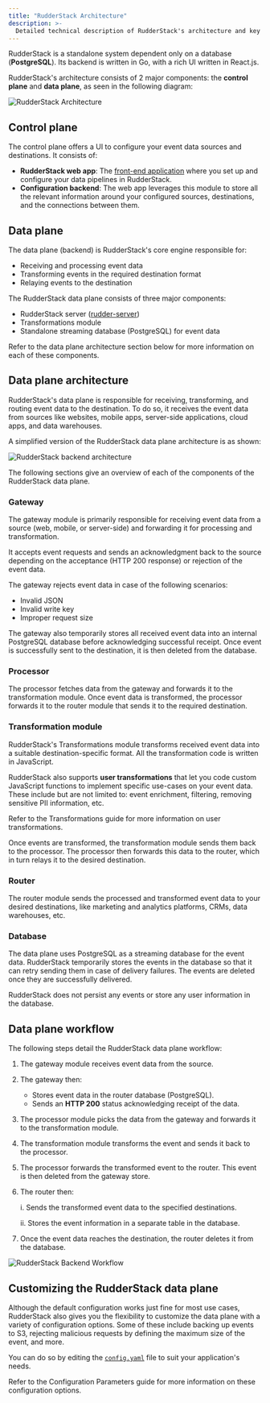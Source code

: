 ```yaml
---
title: "RudderStack Architecture"
description: >-
  Detailed technical description of RudderStack's architecture and key components - the control plane and data plane.
---
```


RudderStack is a standalone system dependent only on a database (**PostgreSQL**). Its backend is written in Go, with a rich UI written in React.js.

RudderStack's architecture consists of 2 major components: the **control plane** and **data plane**, as seen in the following diagram:

<img src="../assets/get-started/rudderstack-architecture.png" alt="RudderStack Architecture" />

## Control plane

The control plane offers a UI to configure your event data sources and destinations. It consists of:

- **RudderStack web app**: The [front-end application](https://app.rudderstack.com) where you set up and configure your data pipelines in RudderStack. 
- **Configuration backend**: The web app leverages this module to store all the relevant information around your configured sources, destinations, and the connections between them.

## Data plane

The data plane (backend) is RudderStack's core engine responsible for:

- Receiving and processing event data
- Transforming events in the required destination format
- Relaying events to the destination

The RudderStack data plane consists of three major components:

- RudderStack server ([rudder-server](https://github.com/rudderlabs/rudder-server))
- Transformations module
- Standalone streaming database (PostgreSQL) for event data

<div class="infoBlock">
Refer to the <Link to="#data-plane-architecture">data plane architecture</Link> section below for more information on each of these components.
</div>

## Data plane architecture

RudderStack's data plane is responsible for receiving, transforming, and routing event data to the destination. To do so, it receives the event data from sources like websites, mobile apps, server-side applications, cloud apps, and data warehouses.

A simplified version of the RudderStack data plane architecture is as shown:

<img src="../assets/get-started/rudderstack-backend-architecture.png" alt="RudderStack backend architecture" />

The following sections give an overview of each of the components of the RudderStack data plane.

### Gateway

The gateway module is primarily responsible for receiving event data from a source (web, mobile, or server-side) and forwarding it for processing and transformation. 

It accepts event requests and sends an acknowledgment back to the source depending on the acceptance (HTTP 200 response) or rejection of the event data.

<div class="infoBlock">
The gateway rejects event data in case of the following scenarios:
<ul>
<li>Invalid JSON</li>
<li>Invalid write key</li>
<li>Improper request size</li>
</ul>
</div>

The gateway also temporarily stores all received event data into an internal PostgreSQL database before acknowledging successful receipt. Once event is successfully sent to the destination, it is then deleted from the database.

### Processor

The processor fetches data from the gateway and forwards it to the transformation module. Once event data is transformed, the processor forwards it to the router module that sends it to the required destination.
 
### Transformation module

RudderStack's Transformations module transforms received event data into a suitable destination-specific format. All the transformation code is written in JavaScript.

RudderStack also supports **user transformations** that let you code custom JavaScript functions to implement specific use-cases on your event data. These include but are not limited to: event enrichment, filtering, removing sensitive PII information, etc.

<div class="successBlock">
Refer to the <Link to="/features/transformations">Transformations</Link> guide for more information on user transformations.
</div>

Once events are transformed, the transformation module sends them back to the processor. The processor then forwards this data to the router, which in turn relays it to the desired destination.

### Router

The router module sends the processed and transformed event data to your desired destinations, like marketing and analytics platforms, CRMs, data warehouses, etc.

### Database

The data plane uses PostgreSQL as a streaming database for the event data. RudderStack temporarily stores the events in the database so that it can retry sending them in case of delivery failures. The events are deleted once they are successfully delivered.

<div class="infoBlock">
RudderStack does not persist any events or store any user information in the database.
</div>

## Data plane workflow

The following steps detail the RudderStack data plane workflow:

1. The gateway module receives event data from the source.
2. The gateway then:
    - Stores event data in the router database (PostgreSQL).
    - Sends an **HTTP 200** status acknowledging receipt of the data.
3. The processor module picks the data from the gateway and forwards it to the transformation module.
4. The transformation module transforms the event and sends it back to the processor.
5. The processor forwards the transformed event to the router. This event is then deleted from the gateway store.
6. The router then:

   i. Sends the transformed event data to the specified destinations.

   ii. Stores the event information in a separate table in the database.

7. Once the event data reaches the destination, the router deletes it from the database.

<img src="../assets/get-started/rudderstack-backend-workflow.png" alt="RudderStack Backend Workflow" />

## Customizing the RudderStack data plane

Although the default configuration works just fine for most use cases, RudderStack also gives you the flexibility to customize the data plane with a variety of configuration options. Some of these include backing up events to S3, rejecting malicious requests by defining the maximum size of the event, and more.

You can do so by editing the [`config.yaml`](https://github.com/rudderlabs/rudder-server/blob/master/config/config.yaml) file to suit your application's needs.

<div class="infoBlock">
Refer to the <Link to="/user-guides/administrators-guide/config-parameters">Configuration Parameters</Link> guide for more information on these configuration options.
</div>



